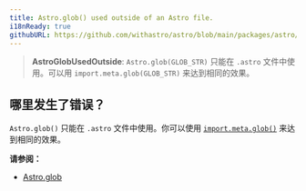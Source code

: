 ```yaml
---
title: Astro.glob() used outside of an Astro file.
i18nReady: true
githubURL: https://github.com/withastro/astro/blob/main/packages/astro/src/core/errors/errors-data.ts
---
```


> **AstroGlobUsedOutside**: `Astro.glob(GLOB_STR)` 只能在 `.astro` 文件中使用。可以用 `import.meta.glob(GLOB_STR)` 来达到相同的效果。

## 哪里发生了错误？

`Astro.glob()` 只能在 `.astro` 文件中使用。你可以使用 [`import.meta.glob()`](https://vite.dev/guide/features.html#glob-import) 来达到相同的效果。

**请参阅：**
- [Astro.glob](/zh-cn/reference/api-reference/#astroglob)
